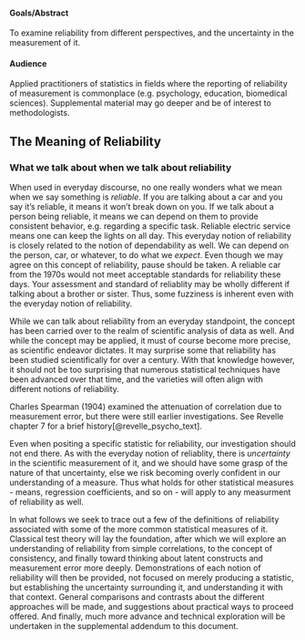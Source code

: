 #### Goals/Abstract

To examine reliability from different perspectives, and the uncertainty in the measurement of it.


#### Audience

Applied practitioners of statistics in fields where the reporting of reliability of measurement is commonplace (e.g. psychology, education, biomedical sciences).  Supplemental material may go deeper and be of interest to methodologists.

## The Meaning of Reliability

### What we talk about when we talk about reliability

When used in everyday discourse, no one really wonders what we mean when we say something is *reliable*.  If you are talking about a car and you say it's reliable, it means it won't break down on you.  If we talk about a person being reliable, it means we can depend on them to provide consistent behavior, e.g. regarding a specific task.  Reliable electric service means one can keep the lights on all day.  This everyday notion of reliability is closely related to the notion of dependability as well.  We can depend on the person, car, or whatever, to do what we *expect*.  Even though we may agree on this concept of reliability, pause should be taken. A reliable car from the 1970s would not meet acceptable standards for reliability these days.  Your assessment and standard of reliablity may be wholly different if talking about a brother or sister.  Thus, some fuzziness is inherent even with the everyday notion of reliability.

While we can talk about reliability from an everyday standpoint, the concept has been carried over to the realm of scientific analysis of data as well. And while the concept may be applied, it must of course become more precise, as scientific endeavor dictates.  It may surprise some that reliability has been studied scientifically for over a century.  With that knowledge however, it should not be too surprising that numerous statistical techniques have been advanced over that time, and the varieties will often align with different notions of reliability.

<aside>Charles Spearman (1904) examined the attenuation of correlation due to measurement error, but there were still earlier investigations. See Revelle chapter 7 for a brief history[@revelle_psycho_text].</aside>

Even when positing a specific statistic for reliability, our investigation should not end there.  As with the everyday notion of reliablity, there is *uncertainty* in the scientific measurement of it, and we should have some grasp of the nature of that uncertainty, else we risk becoming overly confident in our understanding of a measure.  Thus what holds for other statistical measures - means, regression coefficients, and so on - will apply to any measurment of reliability as well.


In what follows we seek to trace out a few of the definitions of reliability associated with some of the more common statistical measures of it.  Classical test theory will lay the foundation, after which we will explore an understanding of reliability from simple correlations, to the concept of consistency, and finally toward thinking about latent constructs and measurement error more deeply.  Demonstrations of each notion of reliability will then be provided, not focused on merely producing a statistic, but establishing the uncertainty surrounding it, and understanding it with that context.  General comparisons and contrasts about the different approaches will be made, and suggestions about practical ways to proceed offered.  And finally, much more advance and technical exploration will be undertaken in the supplemental addendum to this document.